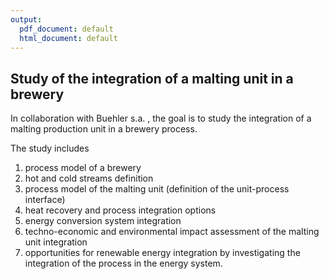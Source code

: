 ```yaml
---
output:
  pdf_document: default
  html_document: default
---
```


## Study of the integration of a malting unit in a brewery

In collaboration with Buehler s.a. , the goal is to study the integration of a malting production unit in a brewery process. 

The study includes

1. process model of a brewery
2. hot and cold streams definition
2. process model of the malting unit (definition of the unit-process interface)
3. heat recovery and process integration options
4. energy conversion system integration
6. techno-economic and environmental impact assessment of the malting unit integration
7. opportunities for renewable energy integration by investigating the integration of the process in the energy system.

